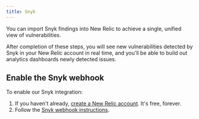 ```yaml
---
title: Snyk
---
```


You can import Snyk findings into New Relic to achieve a single, unified view of vulnerabilities. 

After completion of these steps, you will see new vulnerabilities detected by Snyk in your New Relic account in real time, and you'll be able to build out analytics dashboards newly detected issues.

## Enable the Snyk webhook

To enable our Snyk integration:

1. If you haven't already, [create a New Relic account](https://newrelic.com/signup). It's free, forever.
2. Follow the [Snyk webhook instructions](https://docs.snyk.io/snyk-api-info/snyk-webhooks/using-snyk-webhooks-to-integrate-new-relic-with-snyk-through-an-azure-function-app).


